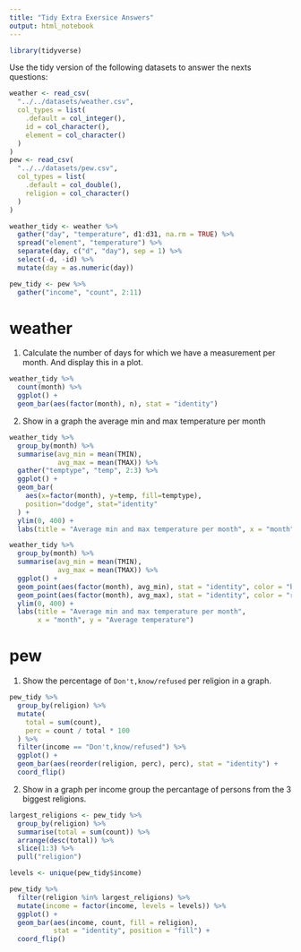 ```yaml
---
title: "Tidy Extra Exersice Answers"
output: html_notebook
---
```


```r
library(tidyverse)
```

Use the tidy version of the following datasets to answer the nexts questions:

```r
weather <- read_csv(
  "../../datasets/weather.csv",
  col_types = list(
    .default = col_integer(),
    id = col_character(),
    element = col_character()
  )
)
pew <- read_csv(
  "../../datasets/pew.csv",
  col_types = list(
    .default = col_double(),
    religion = col_character()
  )
)
```

```r
weather_tidy <- weather %>%
  gather("day", "temperature", d1:d31, na.rm = TRUE) %>%
  spread("element", "temperature") %>%
  separate(day, c("d", "day"), sep = 1) %>%
  select(-d, -id) %>%
  mutate(day = as.numeric(day))
```

```r
pew_tidy <- pew %>%
  gather("income", "count", 2:11)
```

# weather

1. Calculate the number of days for which we have a measurement per month. And display this in a plot.

```r
weather_tidy %>%
  count(month) %>%
  ggplot() +
  geom_bar(aes(factor(month), n), stat = "identity")
```

2. Show in a graph the average min and max temperature per month

```r
weather_tidy %>%
  group_by(month) %>%
  summarise(avg_min = mean(TMIN),
            avg_max = mean(TMAX)) %>%
  gather("temptype", "temp", 2:3) %>%
  ggplot() +
  geom_bar(
    aes(x=factor(month), y=temp, fill=temptype), 
    position="dodge", stat="identity"
  ) +
  ylim(0, 400) +
  labs(title = "Average min and max temperature per month", x = "month")

weather_tidy %>%
  group_by(month) %>%
  summarise(avg_min = mean(TMIN),
            avg_max = mean(TMAX)) %>%
  ggplot() +
  geom_point(aes(factor(month), avg_min), stat = "identity", color = "blue") +
  geom_point(aes(factor(month), avg_max), stat = "identity", color = "red") +
  ylim(0, 400) +
  labs(title = "Average min and max temperature per month", 
       x = "month", y = "Average temperature")
```

# pew

1. Show the percentage of `Don't,know/refused` per religion in a graph.

```r
pew_tidy %>%
  group_by(religion) %>%
  mutate(
    total = sum(count),
    perc = count / total * 100
  ) %>%
  filter(income == "Don't,know/refused") %>%
  ggplot() +
  geom_bar(aes(reorder(religion, perc), perc), stat = "identity") +
  coord_flip()
```

2. Show in a graph per income group the percantage of persons from the 3 biggest religions.

```r
largest_religions <- pew_tidy %>%
  group_by(religion) %>%
  summarise(total = sum(count)) %>%
  arrange(desc(total)) %>%
  slice(1:3) %>%
  pull("religion")

levels <- unique(pew_tidy$income)

pew_tidy %>%
  filter(religion %in% largest_religions) %>%
  mutate(income = factor(income, levels = levels)) %>%
  ggplot() +
  geom_bar(aes(income, count, fill = religion),
           stat = "identity", position = "fill") +
  coord_flip()
```

